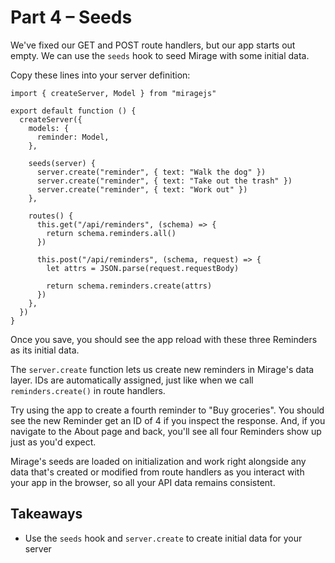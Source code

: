 # Part 4 – Seeds

We've fixed our GET and POST route handlers, but our app starts out empty. We can use the `seeds` hook to seed Mirage with some initial data.

Copy these lines into your server definition:

```js{9-13}
import { createServer, Model } from "miragejs"

export default function () {
  createServer({
    models: {
      reminder: Model,
    },

    seeds(server) {
      server.create("reminder", { text: "Walk the dog" })
      server.create("reminder", { text: "Take out the trash" })
      server.create("reminder", { text: "Work out" })
    },

    routes() {
      this.get("/api/reminders", (schema) => {
        return schema.reminders.all()
      })

      this.post("/api/reminders", (schema, request) => {
        let attrs = JSON.parse(request.requestBody)

        return schema.reminders.create(attrs)
      })
    },
  })
}
```

Once you save, you should see the app reload with these three Reminders as its initial data.

The `server.create` function lets us create new reminders in Mirage's data layer. IDs are automatically assigned, just like when we call `reminders.create()` in route handlers.

Try using the app to create a fourth reminder to "Buy groceries". You should see the new Reminder get an ID of 4 if you inspect the response. And, if you navigate to the About page and back, you'll see all four Reminders show up just as you'd expect.

Mirage's seeds are loaded on initialization and work right alongside any data that's created or modified from route handlers as you interact with your app in the browser, so all your API data remains consistent.

## Takeaways

- Use the `seeds` hook and `server.create` to create initial data for your server
